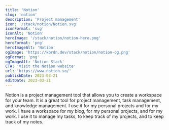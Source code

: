 ```yaml
---
title: 'Notion'
slug: 'notion'
description: 'Project management'
icon: '/stack/notion/Notion.svg'
iconFormat: 'svg'
iconAlt: 'Notion'
heroImage: '/stack/notion/notion-hero.png'
heroFormat: 'png'
heroImageAlt: 'Notion'
ogImage: 'https://kbrdn.dev/stack/notion/notion-og.png'
ogFormat: 'png'
ogImageAlt: 'Notion Stack'
CTA: 'Visit the Notion website'
url: 'https://www.notion.so/'
publishDate: 2023-03-21
editDate: 2023-03-21
---
```


Notion is a project management tool that allows you to create a workspace for your team. It is a great tool for project management, task management, and knowledge management.
I use it for my personal projects and for my work. I have a workspace for my blog, for my personal projects, and for my work. I use it to manage my tasks, to keep track of my projects, and to keep track of my notes.
